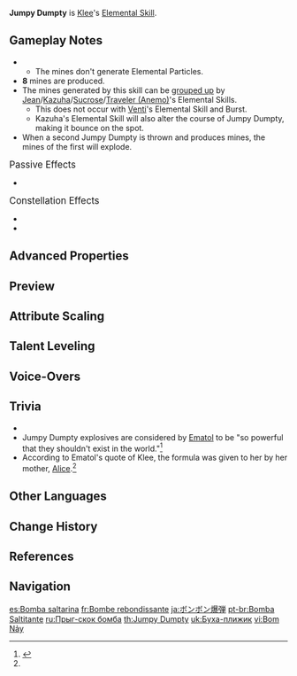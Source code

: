 {{Talent Infobox
|image         = Talent Jumpy Dumpty.png
|character     = Klee
|type          = Elemental Skill
|info          = Jumpy Dumpty is tons of boom-bang-fun!<br>When thrown, Jumpy Dumpty bounces thrice, igniting and dealing {{Color|[[AoE]] Pyro DMG}} with every bounce.<br><br>On the third bounce, the bomb splits into many mines.<br>The mines will explode upon contact with opponents, or after a short period of time, dealing {{Color|AoE Pyro DMG}}.<br><br>Starts with 2 [[charge]]s.
|duration      = 15s
|CD            = 20s
|attr1         = Jumpy Dumpty DMG
|value1        = 95.2–202%
|attr2         = Mine DMG
|value2        = 32.8–69.7%
|utility1      = Charge
|scale_att1    = ATK
}}
{{Description|Jumpy Dumpty is Klee's good friend! She can't help but introduce him to everyone.}}
'''Jumpy Dumpty''' is [[Klee]]'s [[Elemental Skill]].

==Gameplay Notes==
* {{Talent Note|particles|at least one bounce|4}}
** The mines don't generate Elemental Particles.
* '''8''' mines are produced.
* The mines generated by this skill can be [[Vacuum Field|grouped up]] by [[Jean]]/[[Kazuha]]/[[Sucrose]]/[[Traveler (Anemo)]]'s Elemental Skills.
** This does not occur with [[Venti]]'s Elemental Skill and Burst.
** Kazuha's Elemental Skill will also alter the course of Jumpy Dumpty, making it bounce on the spot.
* When a second Jumpy Dumpty is thrown and produces mines, the mines of the first will explode.

;<big>Passive Effects</big>
* {{Talent Note|character=Klee|talent=Jumpy Dumpty|ascension|1|Pounding Surprise}}

;<big>Constellation Effects</big>
* {{Talent Note|constellation|2|Explosive Frags}}
* {{Talent Note|constellation|3|Exquisite Compound}}

==Advanced Properties==
{{Advanced Properties
|title   = Jumpy Dumpty DMG
|gu      = 2U
|icdtag  = Klee Pyro DMG
|icdtype = 2.5s/3 Hits
|poise   = 40
|impulse = 3
|blunt   = 1

|title2   = Mine DMG
|gu2      = 1U
|icdtag2  = Klee Pyro DMG
|icdtype2 = 2.5s/3 Hits
|poise2   = 40
|impulse2 = 3
}}

==Preview==
{{Preview
|file=Jumpy Dumpty Preview
}}
{{clr}}

==Attribute Scaling==
{{Talent Scaling
|talentType=Elemental Skill
|levels=14
|order=jumpydumptydmg,minedmg,mineduration,cd
|titles=Jumpy Dumpty DMG (%),Mine DMG (%),Mine Duration,CD
|jumpydumptydmg_1=95.20
|jumpydumptydmg_2=102.34
|jumpydumptydmg_3=109.48
|jumpydumptydmg_4=119.00
|jumpydumptydmg_5=126.14
|jumpydumptydmg_6=133.28
|jumpydumptydmg_7=142.80
|jumpydumptydmg_8=152.32
|jumpydumptydmg_9=161.84
|jumpydumptydmg_10=171.36
|jumpydumptydmg_11=180.88
|jumpydumptydmg_12=190.40
|jumpydumptydmg_13=202.30
|jumpydumptydmg_14=214.20

|minedmg_1=32.80
|minedmg_2=35.26
|minedmg_3=37.72
|minedmg_4=41.00
|minedmg_5=43.46
|minedmg_6=45.92
|minedmg_7=49.20
|minedmg_8=52.48
|minedmg_9=55.76
|minedmg_10=59.04
|minedmg_11=62.32
|minedmg_12=65.60
|minedmg_13=69.70
|minedmg_14=73.80

|mineduration=15s

|cd=20s
}}

==Talent Leveling==
{{Talent Upgrade|Klee}}

==Voice-Overs==
{{Talent VO}}

==Trivia==
* {{Talent Note|clap}}
* Jumpy Dumpty explosives are considered by [[Ematol]] to be "so powerful that they shouldn't exist in the world."<ref name="Ematol">{{Ref/NPC|Ematol}}</ref>
* According to Ematol's quote of Klee, the formula was given to her by her mother, [[Alice]].<ref name="Ematol" />

==Other Languages==
{{Other Languages
|en      = Jumpy Dumpty
|zhs     = 蹦蹦炸弹
|zhs_rm  = Bèngbèng Zhàdàn
|zht     = 蹦蹦炸彈
|zht_rm  = Bèngbèng Zhàdàn
|zh_tl   = Hippity-Hoppity Bomb
|ja      = ボンボン爆弾
|ja_rm   = Bonbon Bakudan<ref>{{Ref/VO|Klee|元素スキル|ja|note=First Voice-Over}}</ref>
|ja_tl   = Boom-Boom Bomb
|ko      = 통통 폭탄
|ko_tl   = Bounce-Bounce Bomb
|es      = Bomba saltarina
|es_tl   = Jumping Bomb
|fr      = Bombe rebondissante
|fr_tl   = Bouncing Bomb
|ru      = Прыг-скок бомба
|ru_tl   = Hippity-Hoppity Bomb
|th      = Jumpy Dumpty
|vi      = Bom Nảy
|vi_tl   = Bouncing Bomb
|de      = Bimm-Bamm-Bombe
|de_tl   = Bimm-Bamm Bomb
|id      = Jumpy Dumpty
|pt      = Bomba Saltitante
|pt_tl   = 
|tr      = Zıpzıp Bodur
|tr_tl   = Bouncy Dumpy
|it      = Coniglio Bumbum
|it_tl   = Boomboom Rabbit
}}

==Change History==
{{Change History|1.0}}

==References==
{{Reflist}}

==Navigation==
{{Talent Navbox|Klee}}

[[es:Bomba saltarina]]
[[fr:Bombe rebondissante]]
[[ja:ボンボン爆弾]]
[[pt-br:Bomba Saltitante]]
[[ru:Прыг-скок бомба]]
[[th:Jumpy Dumpty]]
[[uk:Буха-плижик]]
[[vi:Bom Nảy]]
